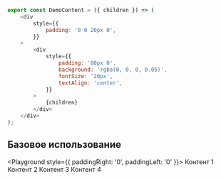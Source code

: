 
```javascript collapse=Демо данные
export const DemoContent = ({ children }) => (
    <div
        style={{
            padding: '0 0 20px 0',
        }}
    >
        <div
            style={{
                padding: '80px 0',
                background: 'rgba(0, 0, 0, 0.05)',
                fontSize: '20px',
                textAlign: 'center',
            }}
        >
            {children}
        </div>
    </div>
);
```

## Базовое использование

<Playground style={{ paddingRight: '0', paddingLeft: '0' }}>
    <ContentArea>
        <TabsBox>
            <TabBox title="Таб 1">
                <DemoContent>Контент 1</DemoContent>
            </TabBox>
            <TabBox title="Таб 2">
                <DemoContent>Контент 2</DemoContent>
            </TabBox>
            <TabBox title="Таб 3">
                <DemoContent>Контент 3</DemoContent>
            </TabBox>
            <TabBox title="Таб 4">
                <DemoContent>Контент 4</DemoContent>
            </TabBox>
        </TabsBox>
    </ContentArea>
</Playground>
